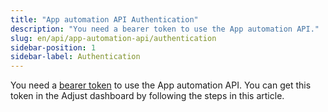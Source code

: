 ```yaml
---
title: "App automation API Authentication"
description: "You need a bearer token to use the App automation API."
slug: en/api/app-automation-api/authentication
sidebar-position: 1
sidebar-label: Authentication
---
```


You need a [bearer token](https://developer.mozilla.org/en-US/docs/Web/HTTP/Authentication) to use the App automation API. You can get this token in the Adjust dashboard by following the steps in this article.


<Authentication />
